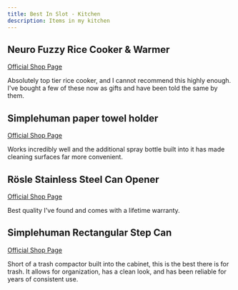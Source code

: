 ```yaml
---
title: Best In Slot - Kitchen
description: Items in my kitchen
---
```


## Neuro Fuzzy Rice Cooker & Warmer
[Official Shop Page](https://shop.zojirushi.com/products/nszcc?srsltid=AfmBOooTyXZSz69ERIOZqtQ2VtOLq-_wTbIZGZkh44D6HXisMckmFl7k)

Absolutely top tier rice cooker, and I cannot recommend this highly enough. I've bought a few of these now as gifts and have been told the same by them.

## Simplehuman paper towel holder
[Official Shop Page](https://www.simplehuman.com/products/paper-towel-holder-tension-arm/)

Works incredibly well and the additional spray bottle built into it has made cleaning surfaces far more convenient.

## Rösle Stainless Steel Can Opener
[Official Shop Page](https://www.roesle.com/us/can-opener-with-pliers-grip/)

Best quality I've found and comes with a lifetime warranty.

## Simplehuman Rectangular Step Can
[Official Shop Page](https://www.simplehuman.com/products/step-recycler-58l)

Short of a trash compactor built into the cabinet, this is the best there is for trash. It allows for organization, has a clean look, and has been reliable for years of consistent use.
